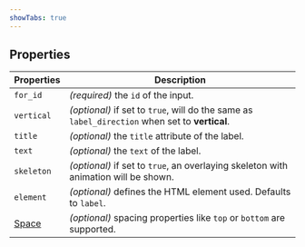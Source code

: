 ```yaml
---
showTabs: true
---
```


## Properties

| Properties                              | Description                                                                                    |
| --------------------------------------- | ---------------------------------------------------------------------------------------------- |
| `for_id`                                | _(required)_ the `id` of the input.                                                            |
| `vertical`                              | _(optional)_ if set to `true`, will do the same as `label_direction` when set to **vertical**. |
| `title`                                 | _(optional)_ the `title` attribute of the label.                                               |
| `text`                                  | _(optional)_ the `text` of the label.                                                          |
| `skeleton`                              | _(optional)_ if set to `true`, an overlaying skeleton with animation will be shown.            |
| `element`                               | _(optional)_ defines the HTML element used. Defaults to `label`.                               |
| [Space](/uilib/layout/space/properties) | _(optional)_ spacing properties like `top` or `bottom` are supported.                          |
